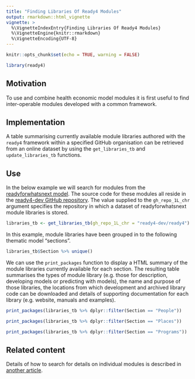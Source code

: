 ```yaml
---
title: "Finding Libraries Of Ready4 Modules"
output: rmarkdown::html_vignette
vignette: >
  %\VignetteIndexEntry{Finding Libraries Of Ready4 Modules}
  %\VignetteEngine{knitr::rmarkdown}
  %\VignetteEncoding{UTF-8}
---
```


```r
knitr::opts_chunk$set(echo = TRUE, warning = FALSE)
```
```r
library(ready4) 
```

## Motivation
To use and combine health economic model modules it is first useful to find inter-operable modules developed with a common framework.

## Implementation
A table summarising currently available module libraries authored with the `ready4` framework within a specified GitHub organisation can be retrieved from an online dataset by using the `get_libraries_tb` and `update_libraries_tb` functions. 

## Use
In the below example we will search for modules from the [readyforwhatsnext model](https://readyforwhatsnext.org/). The source code for these modules all reside in the [ready4-dev GitHub repository](https://github.com/ready4-dev). The value supplied to the `gh_repo_1L_chr` argument specifies the repository in which a dataset of readyforwhatsnext module libraries is stored.

```r
libraries_tb <- get_libraries_tb(gh_repo_1L_chr = "ready4-dev/ready4") %>% update_libraries_tb(include_1L_chr = "modules", url_stub_1L_chr = "https://ready4-dev.github.io/")
```

In this example, module libraries have been grouped in to the following thematic model “sections”.

```r
libraries_tb$Section %>% unique()
```
We can use the `print_packages` function to display a HTML summary of the module libraries currently available for each section. The resulting table summarises the types of module library (e.g. those for description, developing models or predicting with models), the name and purpose of those libraries, the locations from which development and archived library code can be downloaded and details of supporting documentation for each library (e.g. website, manuals and examples).

```r
print_packages(libraries_tb %>% dplyr::filter(Section == "People"))
```

```r
print_packages(libraries_tb %>% dplyr::filter(Section == "Places"))
```

```r
print_packages(libraries_tb %>% dplyr::filter(Section == "Programs"))
```

## Related content
Details of how to search for details on individual modules is described in [another article](https://ready4-dev.github.io/ready4/articles/V_05.html). 
